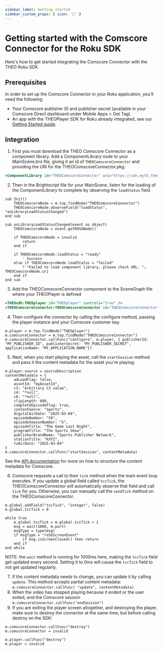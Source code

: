 ```yaml
---
sidebar_label: Getting started
sidebar_custom_props: { icon: '🚀' }
---
```


# Getting started with the Comscore Connector for the Roku SDK

Here's how to get started integrating the Comscore Connector with the THEO Roku SDK.

## Prerequisites

In order to set up the Comscore Connector in your Roku application, you'll need the following:

- Your Comscore publisher ID and publisher secret (available in your Comscore Direct dashboard under Mobile Apps > Get Tag).
- An app with the THEOPlayer SDK for Roku already integrated, see our [Getting Started guide](https://www.theoplayer.com/docs/theoplayer/getting-started/sdks/roku/getting-started/).

## Integration

1. First you must download the THEO Comscore Connector as a component library. Add a ComponentLibrary node to your MainScene.brs file, giving it an id of `THEOComscoreConnector` and providing the URI for the THEOComscoreConnector.pkg:

```xml
<ComponentLibrary id="THEOComscoreConnector" uri="https://cdn.myth.theoplayer.com/roku/1.5.0/THEOComscoreConnector.pkg" />
```

2. Then in the Brightscript file for your MainScene, listen for the loading of the ComponentLibrary to complete by observing the `loadStatus` field.

```brightscript
sub Init()
    THEOComscoreNode = m.top.findNode("THEOComscoreConnector")
    THEOComscoreNode.observeField("loadStatus", "onLibraryLoadStatusChanged")
end sub

sub onLibraryLoadStatusChanged(event as object)
    THEOComscoreNode = event.getROSGNode()

    if THEOComscoreNode = invalid
        return
    end if

    if THEOComscoreNode.loadStatus = "ready"
		' Success
    else if THEOComscoreNode.loadStatus = "failed"
		? "Failed to load component library, please check URL. "; THEOComscoreNode.uri
	end if
end sub
```

3. Add the THEOComscoreConnector component to the SceneGraph file where your THEOPlayer is defined

```xml
<THEOsdk:THEOplayer id="THEOplayer" controls="true" />
<THEOComscoreConnector:THEOComscoreConnector id="THEOComscoreConnector" />
```

4. Then configure the connector by calling the configure method, passing the player instance and your Comscore customer key.

```brightscript
m.player = m.top.findNode("THEOplayer")
m.comscoreConnector = m.top.findNode("THEOComscoreConnector")
m.comscoreConnector.callFunc("configure", m.player, { publisherId: "MY_PUBLISHER_ID", publisherSecret: "MY_PUBLISHER_SECRET", applicationName: "MY_APPLICATION_NAME"})
```

5. Next, when you start playing the asset, call the `startSession` method and pass it the content metadata for the asset you're playing:

```brightscript
m.player.source = sourceDescription
contentMetadata = {
	adLoadFlag: false,
	assetId: "myAssetId",
	c3: "Arbitrary C3 value",
	c4: "*null",
	c6: "*null",
	clipLength: 600,
	completeEpisodeFlag: true,
	contentGenre: "Sports",
	digitalAirDate: "2025-03-04",
	episodeNumber: "59",
	episodeSeasonNumber: "5",
	episodeTitle: "The Game Last Night",
	programTitle: "The Sports Show",
	publisherBrandName: "Sports Publisher Network",
	stationTitle: "KXYZ",
	tvAirDate: "2025-03-04"
}
m.comscoreConnector.callFunc("startSession", contentMetadata)
```

See the [API documentation](https://www.theoplayer.com/docs/theoplayer/connectors/roku/comscore/API-reference/) for more on how to structure the content metadata for Comscore.

6. Comscore requests a call to their `tick` method when the main event loop executes. If you update a global field called `tccTick`, the THEOComscoreConnector will automatically observe that field and call `tick` for you. Otherwise, you can manually call the `sendTick` method on the THEOComscoreConnector.

```brightscript
m.global.addField("tccTick", "integer", false)
m.global.tccTick = 0

while true
    m.global.tccTick = m.global.tccTick + 1
    msg = wait(1000, m.port)
    msgType = type(msg)
    if msgType = "roSGScreenEvent"
        if msg.isScreenClosed() then return
    end if
end while
```

NOTE: the `wait` method is running for 1000ms here, making the `tccTick` field get updated every second. Setting it to 0ms will cause the `tccTick` field to not get updated regularly.

7. If the content metadata needs to change, you can update it by calling `update`. This method accepts partial content metadata:
   `m.comscoreConnector.callFunc( "update", contentMetadata)`
8. When the video has stopped playing because it ended or the user exited, end the Comscore session
   `m.comscoreConnector.callFunc("endSession")`
9. If you are exiting the player screen altogether, and destroying the player, make sure to destroy the connector at the same time, but before calling destroy on the SDK:

```brightscript
m.comscoreConnector.callFunc("destroy")
m.comscoreConnector = invalid

m.player.callFunc("destroy")
m.player = invalid
```
